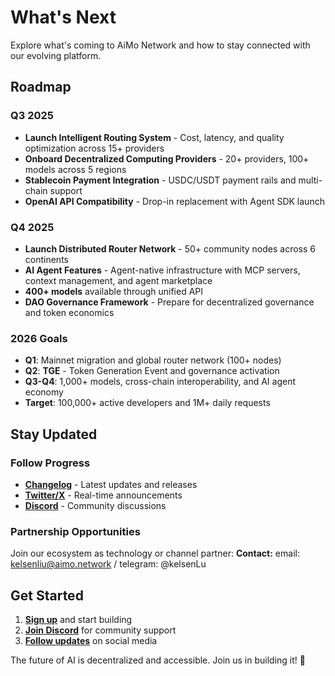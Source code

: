 # What's Next

Explore what's coming to AiMo Network and how to stay connected with our evolving platform.

## Roadmap

### Q3 2025
- **Launch Intelligent Routing System** - Cost, latency, and quality optimization across 15+ providers
- **Onboard Decentralized Computing Providers** - 20+ providers, 100+ models across 5 regions
- **Stablecoin Payment Integration** - USDC/USDT payment rails and multi-chain support
- **OpenAI API Compatibility** - Drop-in replacement with Agent SDK launch

### Q4 2025
- **Launch Distributed Router Network** - 50+ community nodes across 6 continents
- **AI Agent Features** - Agent-native infrastructure with MCP servers, context management, and agent marketplace
- **400+ models** available through unified API
- **DAO Governance Framework** - Prepare for decentralized governance and token economics

### 2026 Goals
- **Q1**: Mainnet migration and global router network (100+ nodes)
- **Q2**: **TGE** - Token Generation Event and governance activation
- **Q3-Q4**: 1,000+ models, cross-chain interoperability, and AI agent economy
- **Target**: 100,000+ active developers and 1M+ daily requests

## Stay Updated

### Follow Progress
- **[Changelog](/community/release-note)** - Latest updates and releases
- **[Twitter/X](https://x.com/AiMoNetwork)** - Real-time announcements
- **[Discord](https://discord.gg/MkeG9Zwuaw)** - Community discussions

### Partnership Opportunities
Join our ecosystem as technology or channel partner:
**Contact:** email: kelsenliu@aimo.network / telegram: @kelsenLu

## Get Started

1. **[Sign up](/overview)** and start building
2. **[Join Discord](https://discord.gg/MkeG9Zwuaw)** for community support
3. **[Follow updates](https://x.com/AiMoNetwork)** on social media

The future of AI is decentralized and accessible. Join us in building it! 🚀
